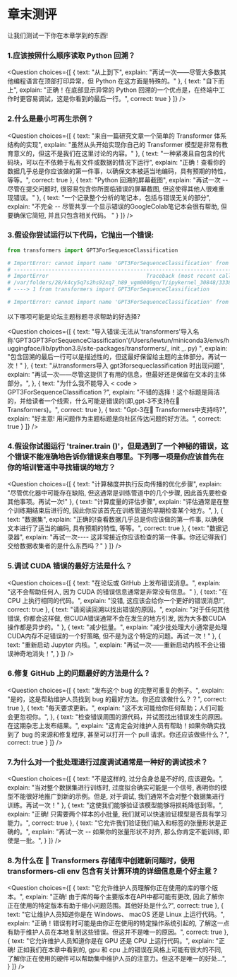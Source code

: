 <!-- DISABLE-FRONTMATTER-SECTIONS -->

# 章末测评

让我们测试一下你在本章学到的东西!

### 1.应该按照什么顺序读取 Python 回溯？
<Question
	choices={[
		{
			text: "从上到下",
			explain: "再试一次——尽管大多数其他编程语言在顶部打印异常，但 Python 在这方面是特殊的。"
		},
		{
			text: "自下而上",
			explain: "正确！在底部显示异常的 Python 回溯的一个优点是，在终端中工作时更容易调试，这是你看到的最后一行。",
			correct: true
		}
	]}
/>

### 2.什么是最小可再生示例？
<Question
	choices={[
		{
			text: "来自一篇研究文章一个简单的 Transformer 体系结构的实现",
			explain: "虽然从头开始实现你自己的 Transformer 模型是非常有教育意义的，但这不是我们在这里讨论的内容。"
		},
		{
			text: "一种紧凑且自包含的代码块，可以在不依赖于私有文件或数据的情况下运行",
			explain: "正确！查看你的数据几乎总是你应该做的第一件事，以确保文本被适当地编码，具有预期的特性，等等。",
			correct: true
		},
		{
			text: "Python 回溯的屏幕截图",
			explain: "再试一次 -- 尽管在提交问题时, 很容易包含你所面临错误的屏幕截图, 但这使得其他人很难重现错误。"
		},
		{
			text: "一个记录整个分析的笔记本，包括与错误无关的部分",
			explain: "不完全 -- 尽管共享一个显示错误的GoogleColab笔记本会很有帮助, 但要确保它简短, 并且只包含相关代码。 "
		}
	]}
/>

### 3.假设你尝试运行以下代码，它抛出一个错误:
```py
from transformers import GPT3ForSequenceClassification

# ImportError: cannot import name 'GPT3ForSequenceClassification' from 'transformers' (/Users/lewtun/miniconda3/envs/huggingface/lib/python3.8/site-packages/transformers/__init__.py)
# ---------------------------------------------------------------------------
# ImportError                               Traceback (most recent call last)
# /var/folders/28/k4cy5q7s2hs92xq7_h89_vgm0000gn/T/ipykernel_30848/333858878.py in <module>
# ----> 1 from transformers import GPT3ForSequenceClassification

# ImportError: cannot import name 'GPT3ForSequenceClassification' from 'transformers' (/Users/lewtun/miniconda3/envs/huggingface/lib/python3.8/site-packages/transformers/__init__.py)
```

以下哪项可能是论坛主题标题寻求帮助的好选择?

<Question
	choices={[
		{
			text: "导入错误:无法从'transformers'导入名称'GPT3GPT3ForSequenceClassification'(/Users/lewtun/miniconda3/envs/huggingface/lib/python3.8/site-packages/transformers/_ init _. py) ",
			explain: "包含回溯的最后一行可以是描述性的，但这最好保留给主题的主体部分。再试一次！"
		},
		{
			text: "从transformers导入 gpt3forsequeclassification 时出现问题",
			explain: "再试一次——尽管这提供了有用的信息，但最好还是保留在文本的主体部分。",
		},
		{
			text: "为什么我不能导入 < code > GPT3ForSequenceClassification </code > ?",
			explain: "不错的选择！这个标题是简洁的，并给读者一个线索，什么可能是错误的(即,gpt-3不支持在🤗 Transformers)。",
			correct: true
		},
		{
			text: "Gpt-3在🤗 Transformers中支持吗?",
			explain: "好主意! 用问题作为主题标题是向社区传达问题的好方法。",
			correct: true
		}
	]}
/>

### 4.假设你试图运行 'trainer.train ()'，但是遇到了一个神秘的错误，这个错误不能准确地告诉你错误来自哪里。下列哪一项是你应该首先在你的培训管道中寻找错误的地方？
<Question
	choices={[
		{
			text: "计算梯度并执行反向传播的优化步骤",
			explain: "尽管优化器中可能存在缺陷, 但这通常是训练管道中的几个步骤, 因此首先要检查其他事项。再试一次!"
		},
		{
			text: "计算度量的评估步骤",
			explain: "评估通常是在整个训练期结束后进行的, 因此你应该首先在训练管道的早期检查某个地方。",
		},
		{
			text: "数据集",
			explain: "正确的!查看数据几乎总是你应该做的第一件事, 以确保文本进行了适当的编码, 具有预期的特性, 等等。",
			correct: true
		},
		{
			text: "数据记录器",
			explain: "再试一次---- 这非常接近你应该检查的第一件事。你还记得我们交给数据收集者的是什么东西吗？"
		}
	]}
/>

### 5.调试 CUDA 错误的最好方法是什么？
<Question
	choices={[
		{
			text: "在论坛或 GitHub 上发布错误消息。",
			explain: "这不会帮助任何人, 因为 CUDA 的错误信息通常是非常没有信息。"
		},
		{
			text: "在 CPU 上执行相同的代码。",
			explain: "没错, 这应该会给你一个更好的错误消息!",
			correct: true
		},
		{
			text: "请阅读回溯以找出错误的原因。",
			explain: "对于任何其他错误, 你都会这样做, 但CUDA错误通常不会在发生的地方引发, 因为大多数CUDA操作都是异步的。"
		},
		{
			text: "减少批量。",
			explain: "减少批处理大小通常是处理CUDA内存不足错误的一个好策略, 但不是为这个特定的问题。再试一次！"
		},
		{
			text: "重新启动 Jupyter 内核。",
			explain: "再试一次——重新启动内核不会让错误神奇地消失！",
		}
	]}
/>

### 6.修复 GitHub 上的问题最好的方法是什么？
<Question
	choices={[
		{
			text: "发布这个 bug 的完整可重复的例子。",
			explain: "是的，这是帮助维护人员找到 bug 的最好方法。你还应该做什么？？",
			correct: true
		},
		{
			text: "每天要求更新。",
			explain: "这不太可能给你任何帮助；人们可能会更忽视你。",
		},
		{
			text: "检查错误周围的源代码，并试图找出错误发生的原因。在这期杂志上发布结果。",
			explain: "这肯定会对维护人员有帮助！如果你确实找到了 bug 的来源和修复程序, 甚至可以打开一个 pull 请求。你还应该做些什么？",
			correct: true
		}
	]}
/>

### 7.为什么对一个批处理进行过度调试通常是一种好的调试技术？
<Question
	choices={[
		{
			text: "不是这样的, 过分合身总是不好的, 应该避免。",
			explain: "当对整个数据集进行训练时, 过度拟合确实可能是一个信号, 表明你的模型不能很好地推广到新的示例。但是, 对于调试, 我们通常不会对整个数据集进行训练。再试一次！"
		},
		{
			text: "这使我们能够验证该模型能够将损耗降低到零。",
			explain: "正确! 只需要两个样本的小批量, 我们就可以快速验证模型是否具有学习能力。",
			correct: true
		},
		{
			text: "它允许我们验证我们输入和标签的张量形状是正确的。",
			explain: "再试一次 -- 如果你的张量形状不对齐, 那么你肯定不能训练, 即使是一批。",
		}
	]}
/>

### 8.为什么在 🤗 Transformers 存储库中创建新问题时，使用 transformers-cli env 包含有关计算环境的详细信息是个好主意？
<Question
	choices={[
		{
			text: "它允许维护人员理解你正在使用的库的哪个版本。",
			explain: "正确! 由于库的每个主要版本在API中都可能有更改, 因此了解你正在使用的特定版本有助于缩小问题范围。其他好处是什么?",
			correct: true
		},
		{
			text: "它让维护人员知道你是在 Windows、 macOS 还是 Linux 上运行代码。",
			explain: "正确！错误有时可能是由你正在使用的特定操作系统引起的, 了解这一点有助于维护人员在本地复制这些错误。但这并不是唯一的原因。",
			correct: true
		},
		{
			text: "它允许维护人员知道你是在 GPU 还是 CPU 上运行代码。",
			explain: "正确! 正如我们在本章中看到的, gpu 和 cpu 上的错误在风格上可能有很大的不同, 了解你正在使用的硬件可以帮助集中维护人员的注意力。但这不是唯一的好处...",
		}
	]}
/>